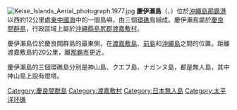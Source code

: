 {{multiple issues|
{{expand|time=2017-03-22T16:37:14+00:00}}
{{unreferenced|time=2017-03-22T16:37:14+00:00}}
}}
{{coord|26|15|44|N|127|33|52|E|region:JP-47|display=title}}
[[File:Keise_Islands_Aerial_photograph.1977.jpg|thumb]]
'''慶伊瀨島'''（{{jpn|j=慶伊瀬島|hg=けいせしま|rm=Keise-shima}}、{{ryu|r=慶伊・慶伊備瀬|kn=チー・チービシ|rm=Cii・Ciibisi}}）位於[[沖繩島|沖繩島]][[那霸港|那霸港]]以西約12公里處[[東中國海|東中國海]]中的一個島嶼，由三個[[環礁|環礁]]島組成。慶伊瀨島屬於[[慶良間群島|慶良間群島]]，行政區域上屬於[[沖繩縣|沖繩縣]][[島尻郡|島尻郡]][[渡嘉敷村|渡嘉敷村]]。

慶伊瀨島位於慶良間群島的最東側，在[[渡嘉敷島|渡嘉敷島]]、[[前島_(沖繩縣)|前島]]和[[沖繩島|沖繩島]]之間的位置。距離渡嘉敷島約20公里，離[[那霸市|那霸市]]更近。

慶伊瀨島的三個環礁島分別是神山島、クエフ島、ナガンヌ島，都是無人島，其中神山島上設有燈塔。

{{沖繩群島}}
[[Category:慶良間群島|Category:慶良間群島]]
[[Category:渡嘉敷村|Category:渡嘉敷村]]
[[Category:日本無人島|Category:日本無人島]]
[[Category:太平洋环礁|Category:太平洋环礁]]